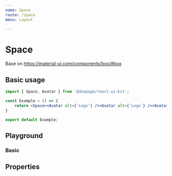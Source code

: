 ```yaml
---
name: Space
route: /space
menu: Layout

---
```






# Space
Base on https://material-ui.com/components/box/#box

## Basic usage

```jsx
import { Space, Avatar } from '@doopage/react-ui-kit';

const Example = () => {
    return <Space><Avatar alt={'Logo'} /><Avatar alt={'Logo'} /><Avatar alt={'Logo'} /></Space>;
}

export default Example;
```

## Playground

### Basic
<Playground>
  <Space>
    <Avatar src={doopageLogo} alt={'Logo'} />
    <Avatar alt={'Logo'} />
  </Space>
</Playground>

## Properties

<Props of={Space} table/>


